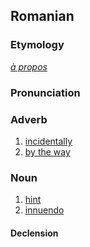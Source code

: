 ==Romanian==

===Etymology===
{{F.|ro}} ''[[à propos]]''

===Pronunciation===
{{IPA|/a.pro'po/|lang=ro}}

===Adverb===
{{ro-adv}}

# [[incidentally]]
# [[by the way]]

===Noun===
{{ro-noun|gend=n|pl=apropouri}}

# [[hint]]
# [[innuendo]]

====Declension====
{{ro-noun-n|pl=apropouri|def=apropoul}}